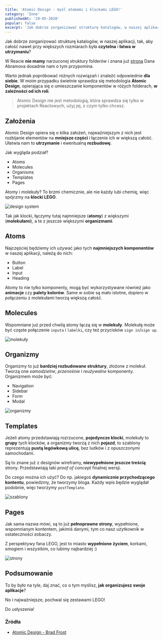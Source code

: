 ```yaml
---
title: 'Atomic Design - myśl atomami i klockami LEGO!'
category: 'Inne'
publishedAt: '29-05-2020'
popular: false
excerpt: 'Jak dobrze zorganizować strukturę katalogów, w naszej aplikacji, tak, aby całość nawet przy większych rozmiarach była czytelna i łatwa w utrzymaniu? Atomic Design na ratunek!'
---
```


Jak dobrze zorganizować strukturę katalogów, w naszej aplikacji, tak, aby całość nawet przy większych rozmiarach była **czytelna** i **łatwa w utrzymaniu**?

W Reacie **nie mamy** narzuconej struktury folderów i znana już [strona](http://react-file-structure.surge.sh/) Dana Abramova dosadnie nam o tym przypomina.

Warto jednak popróbować różnych rozwiązań i znaleźć odpowiednie **dla siebie**. W moim przypadku świetnie sprawdza się metodologia **Atomic Design**, opierająca się o umieszczanie komponentów w różych folderach, **w zależności od ich roli**.

> Atomic Design nie jest metodologią, która sprawdza się tylko w projektach Reactowych, użyj jej, z czym tylko chcesz.

## Założenia

Atomic Design opiera się o kilka założeń, najważniejszym z nich jest rozbijanie elementów na **mniejsze części** i łączenie ich w większą całość. Ułatwia nam to **utrzymanie** i ewentualną **rozbudowę**.

Jak wygląda podział?

- Atoms
- Molecules
- Organisms
- Templates
- Pages

Atomy i molekuły? To brzmi chemicznie, ale nie każdy lubi chemię, więc spójrzmy na **klocki LEGO**.

![design system](../images/atomic.png)

Tak jak klocki, łączymy tutaj najmniejsze (**atomy**) z większymi (**molekułami**), a te z jeszcze większymi **organizmami**.

## Atoms

Najczęściej będziemy ich używać jako tych **najmniejszych komponentów** w naszej aplikacji, należą do nich:

- Button
- Label
- Input
- Heading

Atomy to nie tylko komponenty, mogą być wykorzystywane również jako **animacje** czy **palety kolorów**.
Same w sobie są mało istotne, dopiero w połączeniu z molekułami tworzą większą całość.

## Molecules

Wspomniane już przed chwilą atomy łączą się w **molekuły**. Molekułą może być częste połączenie `inputa` i `labelki`, czy też przycisków `sign in`/`sign up`.

![molekuły](../images/molecules.png)

## Organizmy

Organizmy to już **bardziej rozbudowane struktury**, złożone z molekuł. Tworzą one _samodzielne_, _przenośnie_ i _reużywalne_ komponenty. Organizmem może być:

- Navigation
- Sidebar
- Form
- Modal

![organizmy](../images/organisms.png)

## Templates

Jeżeli atomy przedstawiają rozrzucone, **pojedyncze klocki**, molekuły to **grupy** tych klocków, a organizmy tworzą z nich **pojazd**, to szablony reprezentują **pustą legówkową ulicę**, bez ludków i z opuszczonymi samochodami.

Są to znane już z designów wireframy, **niewypełnione jeszcze treścią** strony. Przedstawiają taki _proof of concept_ finalnej wersji.

Do czego można ich użyć? Do np. jakiegoś **dynamicznie przychodzącego kontentu**, powiedzmy, że tworzymy bloga.
Każdy wpis będzie wyglądał podobnie, więc tworzymy `postTemplate`.

![szablony](../images/templates.jpg)

## Pages

Jak sama nazwa mówi, są to już **pełnoprawne strony**, wypełnione, wspomnianym kontentem, jakimiś danymi, tym co nasz użytkownik w ostateczności zobaczy.

Z perspektywy fana LEGO, jest to miasto **wypełnione życiem**, korkami, smogiem i wszystkim, co lubimy najbardziej :)

![strony](../images/pages.jpg)

## Podsumowanie

To by było na tyle, daj znać, co o tym myślisz, **jak organizujesz swoje aplikacje**?

No i najważniejsze, pochwal się zestawami LEGO!

Do usłyszenia!

### Źródła

- [Atomic Design - Brad Frost](https://bradfrost.com/blog/post/atomic-web-design/)
